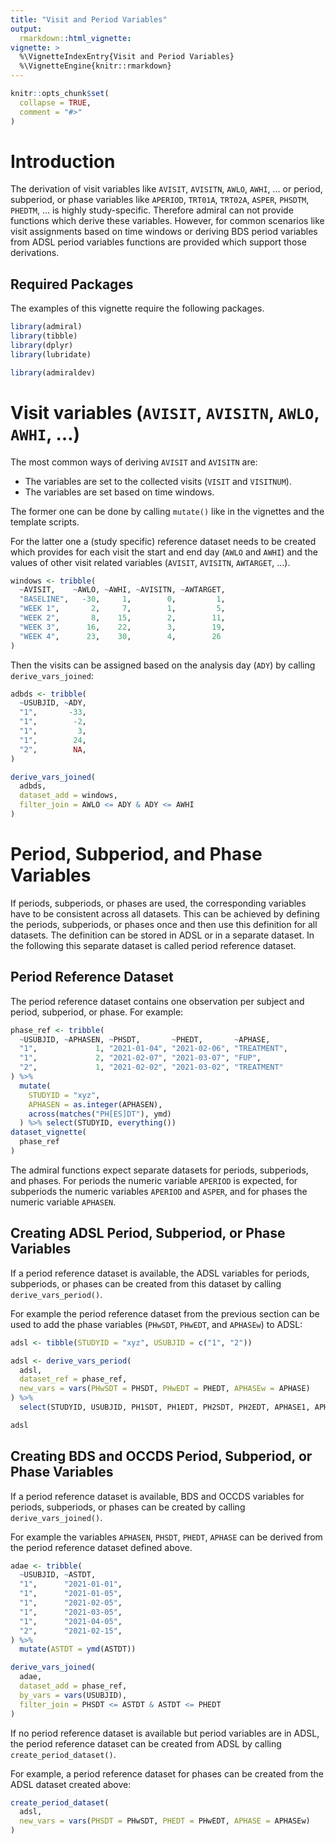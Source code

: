 ```yaml
---
title: "Visit and Period Variables"
output:
  rmarkdown::html_vignette:
vignette: >
  %\VignetteIndexEntry{Visit and Period Variables}
  %\VignetteEngine{knitr::rmarkdown}
---
```


```r
knitr::opts_chunk$set(
  collapse = TRUE,
  comment = "#>"
)
```

# Introduction

The derivation of visit variables like `AVISIT`, `AVISITN`, `AWLO`, `AWHI`, ...
or period, subperiod, or phase variables like `APERIOD`, `TRT01A`, `TRT02A`,
`ASPER`, `PHSDTM`, `PHEDTM`, ... is highly study-specific. Therefore admiral can
not provide functions which derive these variables. However, for common
scenarios like visit assignments based on time windows or deriving BDS period
variables from ADSL period variables functions are provided which support those
derivations.

## Required Packages

The examples of this vignette require the following packages.

```r
library(admiral)
library(tibble)
library(dplyr)
library(lubridate)
```

```r
library(admiraldev)
```

# Visit variables (`AVISIT`, `AVISITN`, `AWLO`, `AWHI`, ...)

The most common ways of deriving `AVISIT` and `AVISITN` are:

- The variables are set to the collected visits (`VISIT` and `VISITNUM`).
- The variables are set based on time windows.

The former one can be done by calling `mutate()` like in the vignettes and the
template scripts.

For the latter one a (study specific) reference dataset needs to be created
which provides for each visit the start and end day (`AWLO` and `AWHI`) and the
values of other visit related variables (`AVISIT`, `AVISITN`, `AWTARGET`, ...).
```r
windows <- tribble(
  ~AVISIT,    ~AWLO, ~AWHI, ~AVISITN, ~AWTARGET,
  "BASELINE",   -30,     1,        0,         1,
  "WEEK 1",       2,     7,        1,         5,
  "WEEK 2",       8,    15,        2,        11,
  "WEEK 3",      16,    22,        3,        19,
  "WEEK 4",      23,    30,        4,        26
)
```
Then the visits can be assigned based on the analysis day (`ADY`) by calling
`derive_vars_joined`:
```r
adbds <- tribble(
  ~USUBJID, ~ADY,
  "1",       -33,
  "1",        -2,
  "1",         3,
  "1",        24,
  "2",        NA,
)

derive_vars_joined(
  adbds,
  dataset_add = windows,
  filter_join = AWLO <= ADY & ADY <= AWHI
)
```

# Period, Subperiod, and Phase Variables

If periods, subperiods, or phases are used, the corresponding variables have to
be consistent across all datasets. This can be achieved by defining the periods,
subperiods, or phases once and then use this definition for all datasets. The
definition can be stored in ADSL or in a separate dataset. In the following this
separate dataset is called period reference dataset.

## Period Reference Dataset

The period reference dataset contains one observation per subject and period,
subperiod, or phase. For example:

```r
phase_ref <- tribble(
  ~USUBJID, ~APHASEN, ~PHSDT,       ~PHEDT,       ~APHASE,
  "1",             1, "2021-01-04", "2021-02-06", "TREATMENT",
  "1",             2, "2021-02-07", "2021-03-07", "FUP",
  "2",             1, "2021-02-02", "2021-03-02", "TREATMENT"
) %>%
  mutate(
    STUDYID = "xyz",
    APHASEN = as.integer(APHASEN),
    across(matches("PH[ES]DT"), ymd)
  ) %>% select(STUDYID, everything())
dataset_vignette(
  phase_ref
)
```

The admiral functions expect separate datasets for periods, subperiods, and
phases. For periods the numeric variable `APERIOD` is expected, for subperiods
the numeric variables `APERIOD` and `ASPER`, and for phases the numeric variable
`APHASEN`.

## Creating ADSL Period, Subperiod, or Phase Variables

If a period reference dataset is available, the ADSL variables for periods,
subperiods, or phases can be created from this dataset by calling
`derive_vars_period()`.

For example the period reference dataset from the previous section can be used
to add the phase variables (`PHwSDT`, `PHwEDT`, and `APHASEw`) to ADSL:
```r
adsl <- tibble(STUDYID = "xyz", USUBJID = c("1", "2"))

adsl <- derive_vars_period(
  adsl,
  dataset_ref = phase_ref,
  new_vars = vars(PHwSDT = PHSDT, PHwEDT = PHEDT, APHASEw = APHASE)
) %>%
  select(STUDYID, USUBJID, PH1SDT, PH1EDT, PH2SDT, PH2EDT, APHASE1, APHASE2)

adsl
```

## Creating BDS and OCCDS Period, Subperiod, or Phase Variables

If a period reference dataset is available, BDS and OCCDS variables for periods,
subperiods, or phases can be created by calling `derive_vars_joined()`.

For example the variables `APHASEN`, `PHSDT`, `PHEDT`, `APHASE` can be derived
from the period reference dataset defined above.

```r
adae <- tribble(
  ~USUBJID, ~ASTDT,
  "1",      "2021-01-01",
  "1",      "2021-01-05",
  "1",      "2021-02-05",
  "1",      "2021-03-05",
  "1",      "2021-04-05",
  "2",      "2021-02-15",
) %>%
  mutate(ASTDT = ymd(ASTDT))

derive_vars_joined(
  adae,
  dataset_add = phase_ref,
  by_vars = vars(USUBJID),
  filter_join = PHSDT <= ASTDT & ASTDT <= PHEDT
)
```

If no period reference dataset is available but period variables are in ADSL,
the period reference dataset can be created from ADSL by calling
`create_period_dataset()`.

For example, a period reference dataset for phases can be created from the ADSL
dataset created above:
```r
create_period_dataset(
  adsl,
  new_vars = vars(PHSDT = PHwSDT, PHEDT = PHwEDT, APHASE = APHASEw)
)
```
